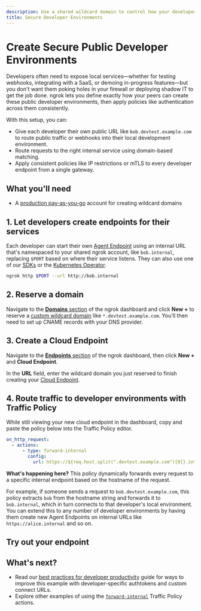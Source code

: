 ```yaml
---
description: Use a shared wildcard domain to control how your developers expose their services, route requests to the right local service, and apply centralized traffic policies like auth or IP restrictions.
title: Secure Developer Environments
---
```

# Create Secure Public Developer Environments


Developers often need to expose local services—whether for testing webhooks, integrating with a SaaS, or demoing in-progress features—but you don't want them poking holes in your firewall or deploying shadow IT to get the job done.
ngrok lets you define exactly how your peers can create these public developer environments, then apply policies like authentication across them consistently.

With this setup, you can:

- Give each developer their own public URL like `bob.devtest.example.com` to route public traffic or webhooks into their local development environment.
- Route requests to the right internal service using domain-based matching.
- Apply consistent policies like IP restrictions or mTLS to every developer endpoint from a single gateway.

## What you'll need

- A [production pay-as-you-go](/pricing-limits/) account for creating wildcard domains

## 1. Let developers create endpoints for their services

Each developer can start their own [Agent Endpoint](/universal-gateway/agent-endpoints) using an internal URL that's namespaced to your shared ngrok account, like `bob.internal`, replacing `$PORT` based on where their service listens.
They can also use one of our [SDKs](/agent-sdks) or the [Kubernetes Operator](/k8s).

```bash
ngrok http $PORT --url http://bob.internal
```

## 2. Reserve a domain

Navigate to the [**Domains** section](https://dashboard.ngrok.com/domains) of the ngrok dashboard and click **New +** to reserve a [custom wildcard domain](/universal-gateway/custom-domains/) like `*.devtest.example.com`.
You'll then need to set up CNAME records with your DNS provider.

## 3. Create a Cloud Endpoint

Navigate to the [**Endpoints** section](https://dashboard.ngrok.com/endpoints?sortBy=updatedAt&orderBy=desc) of the ngrok dashboard, then click **New +** and **Cloud Endpoint**.

In the **URL** field, enter the wildcard domain you just reserved to finish creating your [Cloud Endpoint](/universal-gateway/cloud-endpoints/).

## 4. Route traffic to developer environments with Traffic Policy

While still viewing your new cloud endpoint in the dashboard, copy and paste the policy below into the Traffic Policy editor.

```yaml
on_http_request:
  - actions:
      - type: forward-internal
        config:
          url: https://${req.host.split(".devtest.example.com")[0]}.internal
```

**What's happening here?** This policy dynamically forwards every request to a specific internal endpoint based on the hostname of the request.

For example, if someone sends a request to `bob.devtest.example.com`, this policy extracts `bob` from the hostname string and forwards it to `bob.internal`, which in turn connects to that developer's local environment. You can extend this to any number of developer environments by having them create new Agent Endpoints on internal URLs like `https://alice.internal` and so on.

## Try out your endpoint

<TryOut />

## What's next?

- Read our [best practices for developer productivity](/guides/security-dev-productivity/) guide for ways to improve this example with developer-specific authtokens and custom connect URLs.
- Explore other examples of using the [`forward-internal`](/traffic-policy/actions/forward-internal/#examples) Traffic Policy actions.

<Back />
